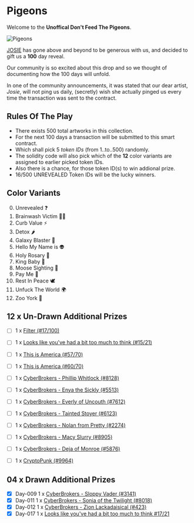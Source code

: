 # Pigeons

Welcome to the **Unoffical Don't Feed The Pigeons**.

![Pigeons](/_assets/_github/12-pigeons.jpeg)

[JOSIE](https://josie.io/) has gone above and beyond to be generous with us, and decided to gift us a **100** day reveal.

Our community is so excited about this drop and so we thought of documenting how the 100 days will unfold.

In one of the community announcements, it was stated that our dear artist, *Josie*, will not ping us daily, (secretly) wish she actually pinged us every time the transaction was sent to the contract.


## Rules Of The Play

- There exists 500 total artworks in this collection.
- For the next 100 days a transaction will be submitted to this smart contract.
- Which shall pick 5 *token IDs* (from 1..to..500) randomly.
- The solidity code will also pick which of the **12** color variants are assigned to earlier picked token IDs.
- Also there is a chance, for those token ID(s) to win addional prize.
- 16/500 UNREVEALED Token IDs will be the lucky winners.


## Color Variants
0. Unrevealed ❓
1. Brainwash Victim 🧟‍♀️
2. Curb Value ⚡️
3. Detox 🌶
4. Galaxy Blaster 🔫
5. Hello My Name is 👽
6. Holy Rosary 📿
7. King Baby 👑
8. Moose Sighting 🦌
9. Pay Me 💸
10. Rest In Peace 🕊
11. Unfuck The World 🌍
12. Zoo York 🗽


## 12 x Un-Drawn Additional Prizes
- [ ] 1 x [Filter (#17/100)][Filter-17]
- [ ] 1 x [Looks like you've had a bit too much to think (#15/21)][Looks-15]
- [ ] 1 x [This is America (#57/70)][America-57]
- [ ] 1 x [This is America (#60/70)][America-60]
- [ ] 1 x [CyberBrokers - Phillip Whitlock (#8128)][CyberBrokers-08128]
- [ ] 1 x [CyberBrokers - Enya the Sickly (#5513)][CyberBrokers-05513]
- [ ] 1 x [CyberBrokers - Everly of Uncouth (#7612)][CyberBrokers-07612]
- [ ] 1 x [CyberBrokers - Tainted Stoyer (#6123)][CyberBrokers-06123]
- [ ] 1 x [CyberBrokers - Nolan from Pretty (#2274)][CyberBrokers-02274]
- [ ] 1 x [CyberBrokers - Macy Slurry (#8905)][CyberBrokers-08905]
- [ ] 1 x [CyberBrokers - Deja of Monroe (#5876)][CyberBrokers-05876]
- [ ] 1 x [CryptoPunk (#9964)][CryptoPunk-9964]


## 04 x Drawn Additional Prizes
- [x] Day-009 1 x [CyberBrokers - Sloppy Vader (#3141)][CyberBrokers-03141]
- [x] Day-011 1 x [CyberBrokers - Sonia of the Twilight (#8018)][CyberBrokers-08018]
- [x] Day-012 1 x [CyberBrokers - Zion Lackadaisical (#423)][CyberBrokers-00423]
- [x] Day-017 1 x [Looks like you've had a bit too much to think #17/21][Looks-17]

[Filter-17]: https://opensea.io/assets/ethereum/0xecf7ef42b57ee37a959bf507183c5dd6bf182081/235
[Looks-17]: https://opensea.io/assets/ethereum/0xecf7ef42b57ee37a959bf507183c5dd6bf182081/190
[Looks-15]: https://opensea.io/assets/ethereum/0xecf7ef42b57ee37a959bf507183c5dd6bf182081/188
[America-57]: https://opensea.io/assets/ethereum/0xecf7ef42b57ee37a959bf507183c5dd6bf182081/159
[America-60]: https://opensea.io/assets/ethereum/0xecf7ef42b57ee37a959bf507183c5dd6bf182081/162
[CyberBrokers-08128]: https://www.cyberbrokers.com/cyberbrokers/phillip-whitlock-08128
[CyberBrokers-08018]: https://www.cyberbrokers.com/cyberbrokers/sonia-of-the-twilight-08018
[CyberBrokers-05513]: https://www.cyberbrokers.com/cyberbrokers/enya-the-sickly-05513
[CyberBrokers-03141]: https://www.cyberbrokers.com/cyberbrokers/sloppy-vader-03141
[CyberBrokers-07612]: https://www.cyberbrokers.com/cyberbrokers/everly-of-uncouth-07612
[CyberBrokers-06123]: https://www.cyberbrokers.com/cyberbrokers/tainted-stoyer-06123
[CyberBrokers-00423]: https://www.cyberbrokers.com/cyberbrokers/zion-lackadaisical-00423
[CyberBrokers-02274]: https://www.cyberbrokers.com/cyberbrokers/nolan-from-pretty-02274
[CyberBrokers-08905]: https://www.cyberbrokers.com/cyberbrokers/macy-slurry-08905
[CyberBrokers-05876]: https://www.cyberbrokers.com/cyberbrokers/deja-of-monroe-05876
[CryptoPunk-9964]: https://cryptopunks.app/cryptopunks/details/9964


